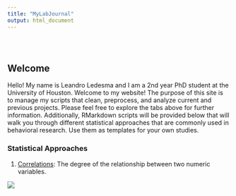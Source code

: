 ```yaml
---
title: "MyLabJournal"
output: html_document
---
```


<style type="text/css">
.title {
  display: none;
}

#getting-started img {
  margin-right: 10px;
}

</style>

<div class="row" style="padding-top: 30px;">
<div class="col-sm-6">

# **Welcome**

Hello! My name is Leandro Ledesma and I am a 2nd year PhD student at the University of Houston. Welcome to my website! The purpose of this site is to manage my scripts that clean, preprocess, and analyze current and previous projects. Please feel free to explore the tabs above for further information. Additionally, RMarkdown scripts will be provided below that will walk you through different statistical approaches that are commonly used in behavioral research. Use them as templates for your own studies. 


### Statistical Approaches

1. [Correlations](https://leoledesma237.github.io/LeoWebsite/Correlation.Scripts/placeholder.html): The degree of the relationship between two numeric variables. 





</div>
<div class="col-sm-6">



<a href = "https://crumplab.github.io">
![](images/Me.jpg)
</a>
</div>
